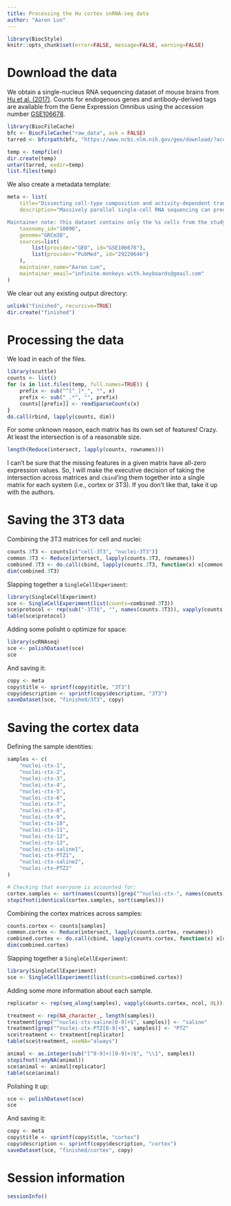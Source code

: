 ```yaml
---
title: Processing the Hu cortex snRNA-seq data
author: "Aaron Lun"
---
```


```r
library(BiocStyle)
knitr::opts_chunk$set(error=FALSE, message=FALSE, warning=FALSE)
```

# Download the data

We obtain a single-nucleus RNA sequencing dataset of mouse brains from [Hu et al. (2017)](https://doi.org/10.1016/j.molcel.2017.11.017).
Counts for endogenous genes and antibody-derived tags are available from the Gene Expression Omnibus
using the accession number [GSE106678](https://www.ncbi.nlm.nih.gov/geo/query/acc.cgi?acc=GSE106678).

```r
library(BiocFileCache)
bfc <- BiocFileCache("raw_data", ask = FALSE)
tarred <- bfcrpath(bfc, "https://www.ncbi.nlm.nih.gov/geo/download/?acc=GSE106678&format=file")

temp <- tempfile()
dir.create(temp)
untar(tarred, exdir=temp)
list.files(temp)
```

We also create a metadata template:

```r
meta <- list(
    title="Dissecting cell-type composition and activity-dependent transcriptional state in mammalian brains by massively parallel single-nucleus RNA-Seq [%s only]",
    description="Massively parallel single-cell RNA sequencing can precisely resolve cellular diversity in a high-throughput manner at low cost, but unbiased isolation of intact single cells from complex tissues, such as adult mammalian brains, is challenging. Here, we integrate sucrose-gradient assisted purification of nuclei with droplet microfluidics to develop a highly scalable single-nucleus RNA-Seq approach (sNucDrop-Seq), which is free of enzymatic dissociation and nuclei sorting. By profiling ~18,000 nuclei isolated from cortical tissues of adult mice, we demonstrate that sNucDrop-Seq not only accurately reveals neuronal and non-neuronal subtype composition with high sensitivity, but also enables in-depth analysis of transient transcriptional states driven by neuronal activity, at single-cell resolution, in vivo.

Maintainer note: this dataset contains only the %s cells from the study.",
    taxonomy_id="10090",
    genome="GRCm38",
    sources=list(
        list(provider="GEO", id="GSE106678"),
        list(provider="PubMed", id="29220646")
    ),
    maintainer_name="Aaron Lun",
    maintainer_email="infinite.monkeys.with.keyboards@gmail.com"
)
```

We clear out any existing output directory:

```r
unlink("finished", recursive=TRUE)
dir.create("finished")
```

# Processing the data

We load in each of the files.

```r
library(scuttle)
counts <- list()
for (x in list.files(temp, full.names=TRUE)) {
    prefix <- sub("^[^_]*_", "", x)
    prefix <- sub("_.*", "", prefix)
    counts[[prefix]] <- readSparseCounts(x)
}
do.call(rbind, lapply(counts, dim))
```

For some unknown reason, each matrix has its own set of features!
Crazy.
At least the intersection is of a reasonable size.

```r
length(Reduce(intersect, lapply(counts, rownames)))
```

I can't be sure that the missing features in a given matrix have all-zero expression values.
So, I will make the executive decision of taking the intersection across matrices and `cbind`'ing them together into a single matrix for each system (i.e., cortex or 3T3).
If you don't like that, take it up with the authors.

# Saving the 3T3 data

Combining the 3T3 matrices for cell and nuclei:

```r
counts.3T3 <- counts[c("cell-3T3", "nuclei-3T3")]
common.3T3 <- Reduce(intersect, lapply(counts.3T3, rownames))
combined.3T3 <- do.call(cbind, lapply(counts.3T3, function(x) x[common.3T3,]))
dim(combined.3T3)
```

Slapping together a `SingleCellExperiment`:

```r
library(SingleCellExperiment)
sce <- SingleCellExperiment(list(counts=combined.3T3))
sce$protocol <- rep(sub("-3T3$", "", names(counts.3T3)), vapply(counts.3T3, ncol, 0L))
table(sce$protocol)
```

Adding some polisht o optimize for space:

```r
library(scRNAseq)
sce <- polishDataset(sce)
sce
```

And saving it:

```r
copy <- meta
copy$title <- sprintf(copy$title, "3T3")
copy$description <- sprintf(copy$description, "3T3")
saveDataset(sce, "finished/3T3", copy)
```

# Saving the cortex data

Defining the sample identities:

```r
samples <- c(
    "nuclei-ctx-1",
    "nuclei-ctx-2",
    "nuclei-ctx-3", 
    "nuclei-ctx-4",
    "nuclei-ctx-5",
    "nuclei-ctx-6",
    "nuclei-ctx-7",
    "nuclei-ctx-8",
    "nuclei-ctx-9",
    "nuclei-ctx-10",
    "nuclei-ctx-11",
    "nuclei-ctx-12",
    "nuclei-ctx-13",
    "nuclei-ctx-saline1", 
    "nuclei-ctx-PTZ1", 
    "nuclei-ctx-saline2",
    "nuclei-ctx-PTZ2" 
)

# Checking that everyone is accounted for:
cortex.samples <- sort(names(counts)[grep("^nuclei-ctx-", names(counts))])
stopifnot(identical(cortex.samples, sort(samples)))
```

Combining the cortex matrices across samples:

```r
counts.cortex <- counts[samples]
common.cortex <- Reduce(intersect, lapply(counts.cortex, rownames))
combined.cortex <- do.call(cbind, lapply(counts.cortex, function(x) x[common.cortex,]))
dim(combined.cortex)
```

Slapping together a `SingleCellExperiment`:

```r
library(SingleCellExperiment)
sce <- SingleCellExperiment(list(counts=combined.cortex))
```

Adding some more information about each sample.

```r
replicator <- rep(seq_along(samples), vapply(counts.cortex, ncol, 0L))

treatment <- rep(NA_character_, length(samples))
treatment[grep("^nuclei-ctx-saline[0-9]+$", samples)] <- "saline"
treatment[grep("^nuclei-ctx-PTZ[0-9]+$", samples)] <- "PTZ"
sce$treatment <- treatment[replicator]
table(sce$treatment, useNA="always")

animal <- as.integer(sub("[^0-9]+([0-9]+)$", "\\1", samples))
stopifnot(!anyNA(animal))
sce$animal <- animal[replicator]
table(sce$animal)
```

Polishing it up:

```r
sce <- polishDataset(sce)
sce
```

And saving it:

```r
copy <- meta
copy$title <- sprintf(copy$title, "cortex")
copy$description <- sprintf(copy$description, "cortex")
saveDataset(sce, "finished/cortex", copy)
```

# Session information {-}

```r
sessionInfo()
```
